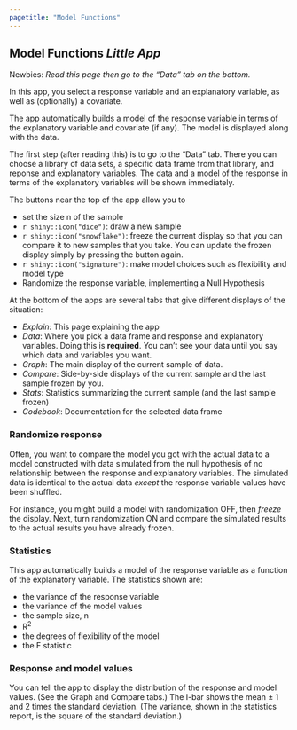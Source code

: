 ```yaml
---
pagetitle: "Model Functions"
---
```


## **Model Functions _Little App_**

Newbies: *Read this page then go to the "Data" tab on the bottom.*

In this app, you select a response variable and an explanatory variable,
as well as (optionally) a covariate.

The app automatically builds a model of  the response variable
in terms of the explanatory variable and covariate (if any).  The model
is displayed along with the data.

The first step (after reading this) is to go to the "Data" tab. There you can choose a library of data sets, a specific data frame from that library, and reponse and explanatory variables. The data and a model of the response in terms of the explanatory variables will be shown immediately.

The buttons near the top of the app allow you to 

- set the size n of the sample
- `r shiny::icon("dice")`: draw a new sample 
- `r shiny::icon("snowflake")`: freeze the current display so that you can compare it to new samples that you take. You can update the frozen display simply by pressing the button again.
- `r shiny::icon("signature")`: make model choices such as flexibility and model type
- Randomize the response variable, implementing a Null Hypothesis

At the bottom of the apps are several tabs that give different displays of the situation:

- *Explain*: This page explaining the app
- *Data*: Where you pick a data frame and response and explanatory variables. Doing this is **required**. You can't see your data until you say which data and variables you want.
- *Graph*: The main display of the current sample of data.
- *Compare*: Side-by-side displays of the current sample and the last sample frozen by you.
- *Stats*: Statistics summarizing the current sample (and the last sample frozen)
- *Codebook*: Documentation for the selected data frame


### Randomize response

Often, you want to compare the model you  got with the actual data to a model constructed with data simulated from the null hypothesis of no relationship between the response and explanatory variables. The simulated data is identical to the actual data *except* the response variable values have been shuffled.

For instance,  you might build a model with randomization OFF, then *freeze* the display. Next, turn randomization ON and compare the simulated results to the actual results you have already frozen.

### Statistics

This app automatically builds a model of the response variable as a function of the explanatory variable. The statistics shown are:

- the variance of the response variable
- the variance of the model values
- the sample size, n
- R^2^
- the degrees of flexibility of the model
- the F statistic

### Response and model values

You can tell the app to display the distribution of the response and model values. (See the Graph and Compare tabs.) The I-bar shows the mean ± 1 and 2 times the standard deviation. (The variance, shown in the statistics report, is the square of the standard deviation.)



